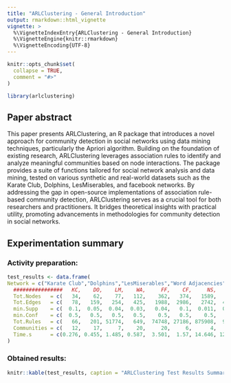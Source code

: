 ```yaml
---
title: "ARLClustering - General Introduction"
output: rmarkdown::html_vignette
vignette: >
  %\VignetteIndexEntry{ARLClustering - General Introduction}
  %\VignetteEngine{knitr::rmarkdown}
  %\VignetteEncoding{UTF-8}
---
```


```r
knitr::opts_chunk$set(
  collapse = TRUE,
  comment = "#>"
)
```

```r
library(arlclustering)
```
## Paper abstract
This paper presents ARLClustering, an R package that introduces a novel approach for community detection in social networks using data mining techniques, particularly the Apriori algorithm. Building on the foundation of existing research, ARLClustering leverages association rules to identify and analyze meaningful communities based on node interactions. The package provides a suite of functions tailored for social network analysis and data mining, tested on various synthetic and real-world datasets such as the Karate Club, Dolphins, LesMiserables, and facebook networks. By addressing the gap in open-source implementations of association rule-based community detection, ARLClustering serves as a crucial tool for both researchers and practitioners. It bridges theoretical insights with practical utility, promoting advancements in methodologies for community detection in social networks.


## Experimentation summary
### Activity preparation:

```r
test_results <- data.frame(
Network = c("Karate Club","Dolphins","LesMiserables","Word Adjacencies","Facebook-Friends","ChanFacebook","NetScience","Facebook L1 Org."),
  ################   KC,    DO,    LM,    WA,     FF,    CF,     NS,      FO,
  Tot.Nodes   = c(   34,    62,    77,   112,    362,   374,   1589,   5793),
  Tot.Edges   = c(   78,   159,   254,   425,   1988,  2986,   2742,  45266),
  min.Supp    = c(  0.1,  0.05,  0.04,  0.03,   0.04,   0.1,  0.011,  0.002),
  min.Conf    = c(  0.5,   0.5,   0.5,   0.5,    0.5,   0.5,    0.5,    0.5),
  Tot.Rules   = c(   66,   201, 51774,   649,  74748, 27186, 875908,  97858),
  Communities = c(   12,    17,     7,    20,     20,     6,      4,    190),
  Time.s      = c(0.276, 0.455, 1.485, 0.587,  3.501,  1.57, 14.646, 12.335)
)
```

### Obtained results:

```r
knitr::kable(test_results, caption = "ARLClustering Test Results Summary")
```

